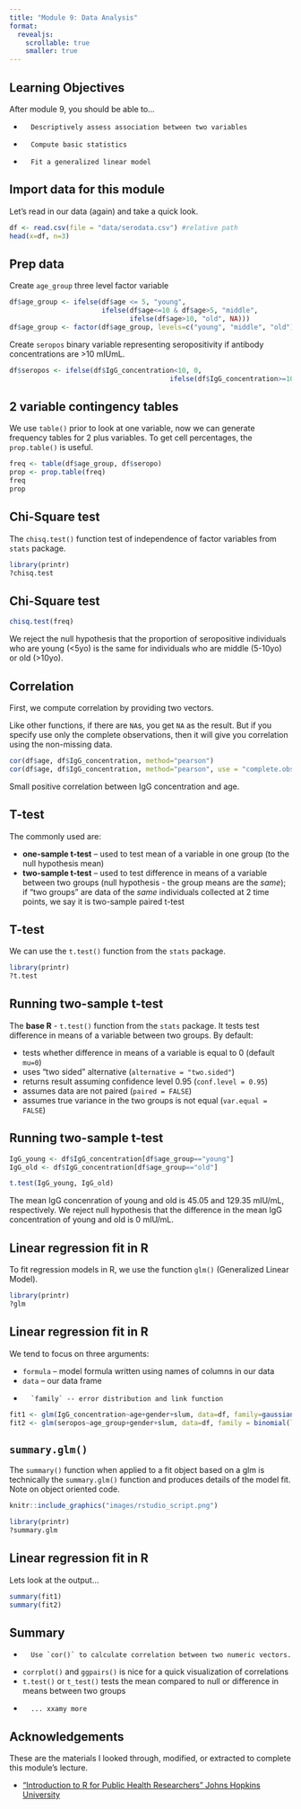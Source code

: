 ```yaml
---
title: "Module 9: Data Analysis"
format: 
  revealjs:
    scrollable: true
    smaller: true
---
```


## Learning Objectives

After module 9, you should be able to...

-		Descriptively assess association between two variables
-		Compute basic statistics 
-		Fit a generalized linear model

## Import data for this module

Let's read in our data (again) and take a quick look.

```r
df <- read.csv(file = "data/serodata.csv") #relative path
head(x=df, n=3)
```

## Prep data

Create `age_group` three level factor variable
```r
df$age_group <- ifelse(df$age <= 5, "young", 
                       ifelse(df$age<=10 & df$age>5, "middle", 
                              ifelse(df$age>10, "old", NA)))
df$age_group <- factor(df$age_group, levels=c("young", "middle", "old"))
```

Create `seropos` binary variable representing seropositivity if antibody concentrations are >10 mIUmL.
```r
df$seropos <- ifelse(df$IgG_concentration<10, 0, 
										ifelse(df$IgG_concentration>=10, 1, NA))
```


## 2 variable contingency tables

We use `table()` prior to look at one variable, now we can generate frequency tables for 2 plus variables.  To get cell percentages, the `prop.table()` is useful.  

```r
freq <- table(df$age_group, df$seropo)
prop <- prop.table(freq)
freq
prop
```

## Chi-Square test

The `chisq.test()` function test of independence of factor variables from `stats` package.

```r
library(printr)
?chisq.test
```


## Chi-Square test

```r
chisq.test(freq)
```

We reject the null hypothesis that the proportion of seropositive individuals who are young (<5yo) is the same for individuals who are middle (5-10yo) or old (>10yo).


## Correlation

First, we compute correlation by providing two vectors.

Like other functions, if there are `NA`s, you get `NA` as the result. But if you specify use only the complete observations, then it will give you correlation using the non-missing data.

```r
cor(df$age, df$IgG_concentration, method="pearson")
cor(df$age, df$IgG_concentration, method="pearson", use = "complete.obs") #IF have missing data
```

Small positive correlation between IgG concentration and age.

## T-test

The commonly used are:

-   **one-sample t-test** -- used to test mean of a variable in one group (to the null hypothesis mean)
-   **two-sample t-test** -- used to test difference in means of a variable between two groups (null hypothesis - the group means are the *same*); if "two groups" are data of the *same* individuals collected at 2 time points, we say it is two-sample paired t-test

## T-test

We can use the `t.test()` function from the `stats` package.

```r
library(printr)
?t.test
```

## Running two-sample t-test

The **base R** - `t.test()` function from the `stats` package. It tests test difference in means of a variable between two groups. By default:

-   tests whether difference in means of a variable is equal to 0 (default `mu=0`)
-   uses "two sided" alternative (`alternative = "two.sided"`)
-   returns result assuming confidence level 0.95 (`conf.level = 0.95`)
-   assumes data are not paired (`paired = FALSE`)
-   assumes true variance in the two groups is not equal (`var.equal = FALSE`)

## Running two-sample t-test

```r
IgG_young <- df$IgG_concentration[df$age_group=="young"]
IgG_old <- df$IgG_concentration[df$age_group=="old"]

t.test(IgG_young, IgG_old)
```

The mean IgG concenration of young and old is 45.05 and 129.35 mIU/mL, respectively. We reject null hypothesis that the difference in the mean IgG concentration of young and old is 0 mIU/mL.

## Linear regression fit in R

To fit regression models in R, we use the function `glm()` (Generalized Linear Model).


```r
library(printr)
?glm
```

## Linear regression fit in R

We tend to focus on three arguments:

-   `formula` -- model formula written using names of columns in our data
-   `data` -- our data frame
-		`family` -- error distribution and link function

```r
fit1 <- glm(IgG_concentration~age+gender+slum, data=df, family=gaussian())
fit2 <- glm(seropos~age_group+gender+slum, data=df, family = binomial(link = "logit"))
```

## `summary.glm()`

The `summary()` function when applied to a fit object based on a glm is technically the `summary.glm()` function and produces details of the model fit. Note on object oriented code.

```r
knitr::include_graphics("images/rstudio_script.png")
```

```r
library(printr)
?summary.glm
```


## Linear regression fit in R

Lets look at the output...

```r
summary(fit1)
summary(fit2)
```



## Summary

-		Use `cor()` to calculate correlation between two numeric vectors.
-   `corrplot()` and `ggpairs()` is nice for a quick visualization of correlations
-   `t.test()` or `t_test()` tests the mean compared to null or difference in means between two groups
-		... xxamy more

## Acknowledgements

These are the materials I looked through, modified, or extracted to complete this module's lecture.

-   ["Introduction to R for Public Health Researchers" Johns Hopkins University](https://jhudatascience.org/intro_to_r/)
